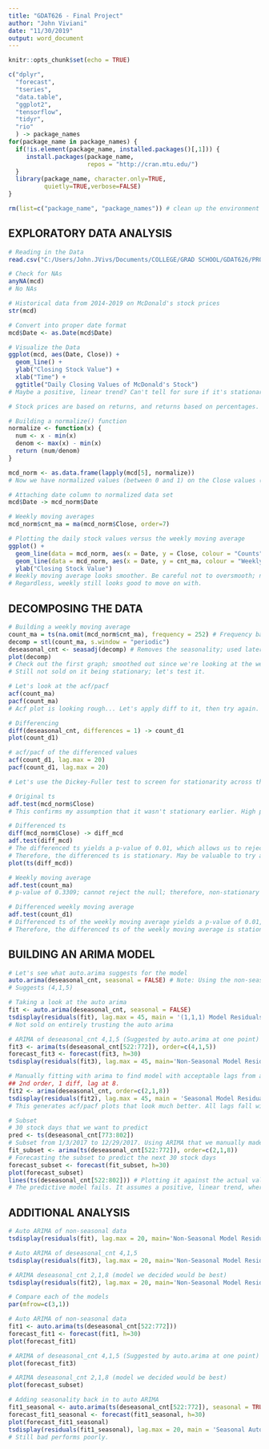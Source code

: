 ```yaml
---
title: "GDAT626 - Final Project"
author: "John Viviani"
date: "11/30/2019"
output: word_document
---
```


```r
knitr::opts_chunk$set(echo = TRUE)

c("dplyr",
  "forecast",
  "tseries",
  "data.table", 
  "ggplot2",
  "tensorflow",
  "tidyr",
  "rio"
  ) -> package_names  
for(package_name in package_names) {
  if(!is.element(package_name, installed.packages()[,1])) {
     install.packages(package_name,
                      repos = "http://cran.mtu.edu/")
  }
  library(package_name, character.only=TRUE,
          quietly=TRUE,verbose=FALSE)
}

rm(list=c("package_name", "package_names")) # clean up the environment
```

## EXPLORATORY DATA ANALYSIS
```r
# Reading in the Data
read.csv("C:/Users/John.JVivs/Documents/COLLEGE/GRAD SCHOOL/GDAT626/PROJECT/MCD.csv") -> mcd

# Check for NAs
anyNA(mcd)
# No NAs

# Historical data from 2014-2019 on McDonald's stock prices
str(mcd)

# Convert into proper date format
mcd$Date <- as.Date(mcd$Date)

# Visualize the Data
ggplot(mcd, aes(Date, Close)) + 
  geom_line() + 
  ylab("Closing Stock Value") + 
  xlab("Time") + 
  ggtitle("Daily Closing Values of McDonald's Stock")
# Maybe a positive, linear trend? Can't tell for sure if it's stationary.

# Stock prices are based on returns, and returns based on percentages. Important to normalize these values.

# Building a normalize() function
normalize <- function(x) {
  num <- x - min(x)
  denom <- max(x) - min(x)
  return (num/denom)
}

mcd_norm <- as.data.frame(lapply(mcd[5], normalize))
# Now we have normalized values (between 0 and 1) on the Close values (Going to focus on the closing values for this predictive model)

# Attaching date column to normalized data set
mcd$Date -> mcd_norm$Date

# Weekly moving averages
mcd_norm$cnt_ma = ma(mcd_norm$Close, order=7)

# Plotting the daily stock values versus the weekly moving average
ggplot() + 
  geom_line(data = mcd_norm, aes(x = Date, y = Close, colour = "Counts")) + 
  geom_line(data = mcd_norm, aes(x = Date, y = cnt_ma, colour = "Weekly Moving Average")) + 
  ylab("Closing Stock Value")
# Weekly moving average looks smoother. Be careful not to oversmooth; negatively impacts accuracy.
# Regardless, weekly still looks good to move on with.
```

## DECOMPOSING THE DATA
```r
# Building a weekly moving average
count_ma = ts(na.omit(mcd_norm$cnt_ma), frequency = 252) # Frequency based on number of days the stock market is open
decomp = stl(count_ma, s.window = "periodic")
deseasonal_cnt <- seasadj(decomp) # Removes the seasonality; used later in ARIMA model
plot(decomp)
# Check out the first graph; smoothed out since we're looking at the weekly moving average.
# Still not sold on it being stationary; let's test it.

# Let's look at the acf/pacf
acf(count_ma)
pacf(count_ma)
# Acf plot is looking rough... Let's apply diff to it, then try again.

# Differencing
diff(deseasonal_cnt, differences = 1) -> count_d1
plot(count_d1)

# acf/pacf of the differenced values
acf(count_d1, lag.max = 20)
pacf(count_d1, lag.max = 20)

# Let's use the Dickey-Fuller test to screen for stationarity across the original, differenced, and weekly moving average time-series

# Original ts
adf.test(mcd_norm$Close)
# This confirms my assumption that it wasn't stationary earlier. High p-value of 0.4011 cannot reject the null hypothesis of non-stationarity.

# Differenced ts
diff(mcd_norm$Close) -> diff_mcd
adf.test(diff_mcd)
# The differenced ts yields a p-value of 0.01, which allows us to reject the null hypothesis of non-stationarity.
# Therefore, the differenced ts is stationary. May be valuable to try an auto.arima.
plot(ts(diff_mcd))

# Weekly moving average
adf.test(count_ma)
# p-value of 0.3309; cannot reject the null; therefore, non-stationary (as expected from ugly looking acf plot)

# Differenced weekly moving average
adf.test(count_d1)
# Differenced ts of the weekly moving average yields a p-value of 0.01, which can reject the null hypothesis of non-stationarity.
# Therefore, the differenced ts of the weekly moving average is stationary.
```

## BUILDING AN ARIMA MODEL
```r
# Let's see what auto.arima suggests for the model
auto.arima(deseasonal_cnt, seasonal = FALSE) # Note: Using the non-seasonal data (don't want seasonality)
# Suggests (4,1,5)

# Taking a look at the auto arima
fit <- auto.arima(deseasonal_cnt, seasonal = FALSE)
tsdisplay(residuals(fit), lag.max = 45, main = '(1,1,1) Model Residuals')
# Not sold on entirely trusting the auto arima

# ARIMA of deseasonal_cnt 4,1,5 (Suggested by auto.arima at one point)
fit3 <- arima(ts(deseasonal_cnt[522:772]), order=c(4,1,5))
forecast_fit3 <- forecast(fit3, h=30)
tsdisplay(residuals(fit3), lag.max = 45, main='Non-Seasonal Model Residuals (4,1,5)')

# Manually fitting with arima to find model with acceptable lags from acf/pacf plots
## 2nd order, 1 diff, lag at 8.
fit2 <- arima(deseasonal_cnt, order=c(2,1,8))
tsdisplay(residuals(fit2), lag.max = 45, main = 'Seasonal Model Residuals')
# This generates acf/pacf plots that look much better. All lags fall within the blue lines. Let's roll with this model.

# Subset
# 30 stock days that we want to predict
pred <- ts(deseasonal_cnt[773:802])
# Subset from 1/3/2017 to 12/29/2017. Using ARIMA that we manually made earlier.
fit_subset <- arima(ts(deseasonal_cnt[522:772]), order=c(2,1,8))
# Forecasting the subset to predict the next 30 stock days
forecast_subset <- forecast(fit_subset, h=30)
plot(forecast_subset)
lines(ts(deseasonal_cnt[522:802])) # Plotting it against the actual values that were withheld (the next 30 stock days).
# The predictive model fails. It assumes a positive, linear trend, whereas the actual model only increases briefly before plummeting.
```

## ADDITIONAL ANALYSIS
```r
# Auto ARIMA of non-seasonal data
tsdisplay(residuals(fit), lag.max = 20, main='Non-Seasonal Model Residuals Auto ARIMA')

# Auto ARIMA of deseasonal_cnt 4,1,5
tsdisplay(residuals(fit3), lag.max = 20, main='Non-Seasonal Model Residuals (4,1,5)')

# ARIMA deseasonal_cnt 2,1,8 (model we decided would be best)
tsdisplay(residuals(fit2), lag.max = 20, main='Non-Seasonal Model Residuals (2,1,8)')

# Compare each of the models
par(mfrow=c(3,1))

# Auto ARIMA of non-seasonal data
fit1 <- auto.arima(ts(deseasonal_cnt[522:772]))
forecast_fit1 <- forecast(fit1, h=30)
plot(forecast_fit1)

# ARIMA of deseasonal_cnt 4,1,5 (Suggested by auto.arima at one point)
plot(forecast_fit3)

# ARIMA deseasonal_cnt 2,1,8 (model we decided would be best)
plot(forecast_subset)

# Adding seasonality back in to auto ARIMA
fit1_seasonal <- auto.arima(ts(deseasonal_cnt[522:772]), seasonal = TRUE)
forecast_fit1_seasonal <- forecast(fit1_seasonal, h=30)
plot(forecast_fit1_seasonal)
tsdisplay(residuals(fit1_seasonal), lag.max = 20, main = 'Seasonal Auto ARIMA Model')
# Still bad performs poorly.

```


